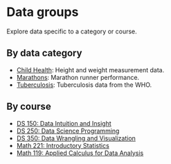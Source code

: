 # Data groups 

Explore data specific to a category or course.

## By data category

- [Child Health](childhealth-series.qmd): Height and weight measurement data.
- [Marathons](marathon-series.qmd): Marathon runner performance.
- [Tuberculosis](tuberculosis-series.qmd): Tuberculosis data from the WHO.

## By course

- [DS 150: Data Intuition and Insight](ds150-series.qmd)
- [DS 250: Data Science Programming](ds250-series.qmd)
- [DS 350: Data Wrangling and Visualization](ds350-series.qmd)
- [Math 221: Introductory Statistics](m221-series.qmd)
- [Math 119: Applied Calculus for Data Analysis](M119-series.qmd)

